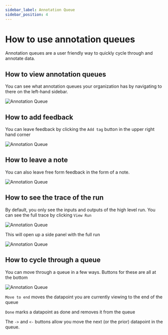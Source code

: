 ```yaml
---
sidebar_label: Annotation Queue
sidebar_position: 4
---
```


# How to use annotation queues

Annotation queues are a user friendly way to quickly cycle through and annotate data.

## How to view annotation queues

You can see what annotation queues your organization has by navigating to there on the left-hand sidebar.

![Annotation Queue](../static/annotation_queue.png)

## How to add feedback

You can leave feedback by clicking the `Add tag` button in the upper right hand corner

![Annotation Queue](../static/add_tag.png)

## How to leave a note

You can also leave free form feedback in the form of a note.

![Annotation Queue](../static/notes.png)

## How to see the trace of the run

By default, you only see the inputs and outputs of the high level run.
You can see the full trace by clicking `View Run`

![Annotation Queue](../static/view_run.png)

This will open up a side panel with the full run

![Annotation Queue](../static/queue_side.png)

## How to cycle through a queue

You can move through a queue in a few ways. Buttons for these are all at the bottom

![Annotation Queue](../static/queue_buttons.png)

`Move to end` moves the datapoint you are currently viewing to the end of the queue

`Done` marks a datapoint as done and removes it from the queue

The `->` and `<-` buttons allow you move the next (or the prior) datapoint in the queue.